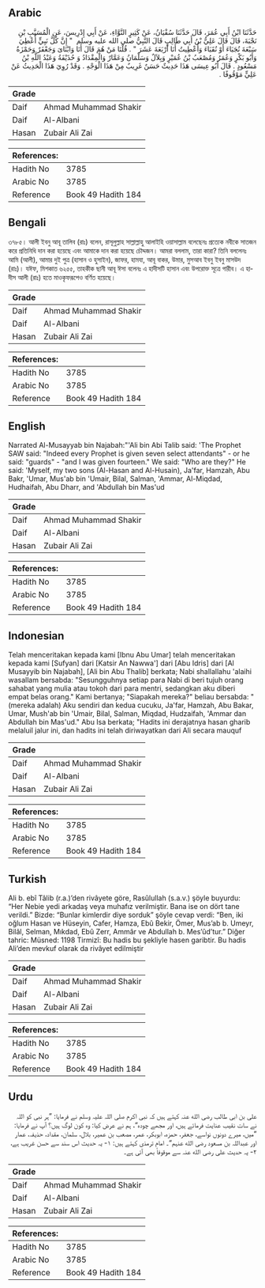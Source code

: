 ## Arabic


<div dir="rtl" lang="ar" style={{fontSize:'larger',backgroundColor:'#f8f9fa',padding:20}}>
حَدَّثَنَا ابْنُ أَبِي عُمَرَ، قَالَ حَدَّثَنَا سُفْيَانُ، عَنْ كَثِيرٍ النَّوَّاءِ، عَنْ أَبِي إِدْرِيسَ، عَنِ الْمُسَيَّبِ بْنِ نَجْبَةَ، قَالَ قَالَ عَلِيُّ بْنُ أَبِي طَالِبٍ قَالَ النَّبِيُّ صلى الله عليه وسلم ‏ "‏ إِنَّ كُلَّ نَبِيٍّ أُعْطِيَ سَبْعَةَ نُجَبَاءَ أَوْ نُقَبَاءَ وَأُعْطِيتُ أَنَا أَرْبَعَةَ عَشَرَ ‏"‏ ‏.‏ قُلْنَا مَنْ هُمَ قَالَ أَنَا وَابْنَاىَ وَجَعْفَرٌ وَحَمْزَةُ وَأَبُو بَكْرٍ وَعُمَرُ وَمُصْعَبُ بْنُ عُمَيْرٍ وَبِلاَلٌ وَسَلْمَانُ وَعَمَّارٌ وَالْمِقْدَادُ وَ حُذَيْفَةُ وَعَبْدُ اللَّهِ بْنُ مَسْعُودٍ ‏.‏ قَالَ أَبُو عِيسَى هَذَا حَدِيثٌ حَسَنٌ غَرِيبٌ مِنْ هَذَا الْوَجْهِ ‏.‏ وَقَدْ رُوِيَ هَذَا الْحَدِيثُ عَنْ عَلِيٍّ مَوْقُوفًا ‏.‏
</div>
<div style={{backgroundColor:'#f8f9fa',padding:20, marginBottom: 10}}><table> <thead> <tr> <th>Grade</th> <th></th> </tr> </thead> <tbody> <tr><td>Daif</td><td>Ahmad Muhammad Shakir</td></tr><tr><td>Daif</td><td>Al-Albani</td></tr><tr><td>Hasan</td><td>Zubair Ali Zai</td></tr></tbody></table><table> <thead> <tr> <th>References:</th> <th></th> </tr> </thead> <tbody><tr><td>Hadith No</td><td>3785</td></tr><tr><td>Arabic No</td><td>3785</td></tr><tr><td>Reference</td><td>Book 49 Hadith 184</td></tr></tbody></table></div>

## Bengali


<div dir="ltr" lang="bn" style={{fontSize:'larger',backgroundColor:'#f8f9fa',padding:20}}>
৩৭৮৫। আলী ইবনু আবূ তালিব (রাঃ) বলেন, রাসূলুল্লাহ সাল্লাল্লাহু আলাইহি ওয়াসাল্লাম বলেছেনঃ প্রত্যেক নবীকে সাতজন করে প্রতিনিধি দান করা হয়েছে এবং আমাকে দান করা হয়েছে চৌদ্দজন। আমরা বললাম, তারা কারা? তিনি বললেনঃ আমি (আলী), আমার দুই পুত্র (হাসান ও হুসাইন), জাফর, হামযা, আবূ বাকর, উমার, মুসআব ইবনু ইবনু মাসউদ (রাঃ)। যঈফ, মিশকাত ৬২৫৫, তাহকীক ছানী আবূ ঈসা বলেনঃ এ হাদীসটি হাসান এবং উপরোক্ত সূত্রে গারীব। এ হাদীস আলী (রাঃ) হতে মাওকৃফরূপেও বর্ণিত হয়েছে।
</div>
<div style={{backgroundColor:'#f8f9fa',padding:20, marginBottom: 10}}><table> <thead> <tr> <th>Grade</th> <th></th> </tr> </thead> <tbody> <tr><td>Daif</td><td>Ahmad Muhammad Shakir</td></tr><tr><td>Daif</td><td>Al-Albani</td></tr><tr><td>Hasan</td><td>Zubair Ali Zai</td></tr></tbody></table><table> <thead> <tr> <th>References:</th> <th></th> </tr> </thead> <tbody><tr><td>Hadith No</td><td>3785</td></tr><tr><td>Arabic No</td><td>3785</td></tr><tr><td>Reference</td><td>Book 49 Hadith 184</td></tr></tbody></table></div>

## English


<div dir="ltr" lang="en" style={{fontSize:'larger',backgroundColor:'#f8f9fa',padding:20}}>
Narrated Al-Musayyab bin Najabah:"'Ali bin Abi Talib said: 'The Prophet SAW said: "Indeed every Prophet is given seven select attendants" - or he said: "guards" - "and I was given fourteen." We said: "Who are they?" He said: 'Myself, my two sons (Al-Hasan and Al-Husain), Ja'far, Hamzah, Abu Bakr, 'Umar, Mus'ab bin 'Umair, Bilal, Salman, 'Ammar, Al-Miqdad, Hudhaifah, Abu Dharr, and 'Abdullah bin Mas'ud
</div>
<div style={{backgroundColor:'#f8f9fa',padding:20, marginBottom: 10}}><table> <thead> <tr> <th>Grade</th> <th></th> </tr> </thead> <tbody> <tr><td>Daif</td><td>Ahmad Muhammad Shakir</td></tr><tr><td>Daif</td><td>Al-Albani</td></tr><tr><td>Hasan</td><td>Zubair Ali Zai</td></tr></tbody></table><table> <thead> <tr> <th>References:</th> <th></th> </tr> </thead> <tbody><tr><td>Hadith No</td><td>3785</td></tr><tr><td>Arabic No</td><td>3785</td></tr><tr><td>Reference</td><td>Book 49 Hadith 184</td></tr></tbody></table></div>

## Indonesian


<div dir="ltr" lang="id" style={{fontSize:'larger',backgroundColor:'#f8f9fa',padding:20}}>
Telah menceritakan kepada kami [Ibnu Abu Umar] telah menceritakan kepada kami [Sufyan] dari [Katsir An Nawwa'] dari [Abu Idris] dari [Al Musayyib bin Najabah], [Ali bin Abu Thalib] berkata; Nabi shallallahu 'alaihi wasallam bersabda: "Sesungguhnya setiap para Nabi di beri tujuh orang sahabat yang mulia atau tokoh dari para mentri, sedangkan aku diberi empat belas orang." Kami bertanya; "Siapakah mereka?" beliau bersabda: "(mereka adalah) Aku sendiri dan kedua cucuku, Ja'far, Hamzah, Abu Bakar, Umar, Mush'ab bin 'Umair, Bilal, Salman, Miqdad, Hudzaifah, 'Ammar dan Abdullah bin Mas'ud." Abu Isa berkata; "Hadits ini derajatnya hasan gharib melaluil jalur ini, dan hadits ini telah diriwayatkan dari Ali secara mauquf
</div>
<div style={{backgroundColor:'#f8f9fa',padding:20, marginBottom: 10}}><table> <thead> <tr> <th>Grade</th> <th></th> </tr> </thead> <tbody> <tr><td>Daif</td><td>Ahmad Muhammad Shakir</td></tr><tr><td>Daif</td><td>Al-Albani</td></tr><tr><td>Hasan</td><td>Zubair Ali Zai</td></tr></tbody></table><table> <thead> <tr> <th>References:</th> <th></th> </tr> </thead> <tbody><tr><td>Hadith No</td><td>3785</td></tr><tr><td>Arabic No</td><td>3785</td></tr><tr><td>Reference</td><td>Book 49 Hadith 184</td></tr></tbody></table></div>

## Turkish


<div dir="ltr" lang="tr" style={{fontSize:'larger',backgroundColor:'#f8f9fa',padding:20}}>
Ali b. ebî Tâlib (r.a.)’den rivâyete göre, Rasûlullah (s.a.v.) şöyle buyurdu: “Her Nebie yedi arkadaş veya muhafız verilmiştir. Bana ise on dört tane verildi.” Bizde: “Bunlar kimlerdir diye sorduk” şöyle cevap verdi: “Ben, iki oğlum Hasan ve Hüseyin, Cafer, Hamza, Ebû Bekir, Ömer, Mus’ab b. Umeyr, Bilâl, Selman, Mıkdad, Ebû Zerr, Ammâr ve Abdullah b. Mes’ûd’tur.” Diğer tahric: Müsned: 1198 Tirmizî: Bu hadis bu şekliyle hasen garibtir. Bu hadis Ali’den mevkuf olarak da rivâyet edilmiştir
</div>
<div style={{backgroundColor:'#f8f9fa',padding:20, marginBottom: 10}}><table> <thead> <tr> <th>Grade</th> <th></th> </tr> </thead> <tbody> <tr><td>Daif</td><td>Ahmad Muhammad Shakir</td></tr><tr><td>Daif</td><td>Al-Albani</td></tr><tr><td>Hasan</td><td>Zubair Ali Zai</td></tr></tbody></table><table> <thead> <tr> <th>References:</th> <th></th> </tr> </thead> <tbody><tr><td>Hadith No</td><td>3785</td></tr><tr><td>Arabic No</td><td>3785</td></tr><tr><td>Reference</td><td>Book 49 Hadith 184</td></tr></tbody></table></div>

## Urdu


<div dir="rtl" lang="ur" style={{fontSize:'larger',backgroundColor:'#f8f9fa',padding:20}}>
علی بن ابی طالب رضی الله عنہ کہتے ہیں کہ نبی اکرم صلی اللہ علیہ وسلم نے فرمایا: ”ہر نبی کو اللہ نے سات نقیب عنایت فرمائے ہیں، اور مجھے چودہ“، ہم نے عرض کیا: وہ کون لوگ ہیں؟ آپ نے فرمایا: ”میں، میرے دونوں نواسے، جعفر، حمزہ، ابوبکر، عمر، مصعب بن عمیر، بلال، سلمان، مقداد، حذیفہ، عمار اور عبداللہ بن مسعود رضی الله عنہم“۔ امام ترمذی کہتے ہیں: ۱- یہ حدیث اس سند سے حسن غریب ہے، ۲- یہ حدیث علی رضی الله عنہ سے موقوفاً بھی آئی ہے۔
</div>
<div style={{backgroundColor:'#f8f9fa',padding:20, marginBottom: 10}}><table> <thead> <tr> <th>Grade</th> <th></th> </tr> </thead> <tbody> <tr><td>Daif</td><td>Ahmad Muhammad Shakir</td></tr><tr><td>Daif</td><td>Al-Albani</td></tr><tr><td>Hasan</td><td>Zubair Ali Zai</td></tr></tbody></table><table> <thead> <tr> <th>References:</th> <th></th> </tr> </thead> <tbody><tr><td>Hadith No</td><td>3785</td></tr><tr><td>Arabic No</td><td>3785</td></tr><tr><td>Reference</td><td>Book 49 Hadith 184</td></tr></tbody></table></div>